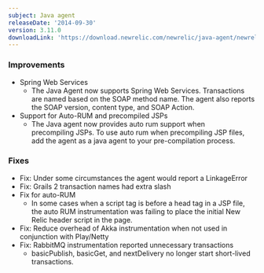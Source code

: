 ```yaml
---
subject: Java agent
releaseDate: '2014-09-30'
version: 3.11.0
downloadLink: 'https://download.newrelic.com/newrelic/java-agent/newrelic-agent/3.11.0/'
---
```


### Improvements

* Spring Web Services
  * The Java Agent now supports Spring Web Services. Transactions are named based on the SOAP method name. The agent also reports the SOAP version, content type, and SOAP Action.
* Support for Auto-RUM and precompiled JSPs
  * The Java agent now provides auto rum support when precompiling JSPs. To use auto rum when precompiling JSP files, add the agent as a java agent to your pre-compilation process.

### Fixes

* Fix: Under some circumstances the agent would report a LinkageError
* Fix: Grails 2 transaction names had extra slash
* Fix for auto-RUM
  * In some cases when a script tag is before a head tag in a JSP file, the auto RUM instrumentation was failing to place the initial New Relic header script in the page.
* Fix: Reduce overhead of Akka instrumentation when not used in conjunction with Play/Netty
* Fix: RabbitMQ instrumentation reported unnecessary transactions
  * basicPublish, basicGet, and nextDelivery no longer start short-lived  transactions.

